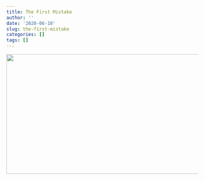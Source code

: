 ```yaml
---
title: The First Mistake
author: ''
date: '2020-06-10'
slug: the-first-mistake
categories: []
tags: []
---
```


![](https://www.youtube.com/watch?v=FP7y_f2J6fY){width="560" height="315"}